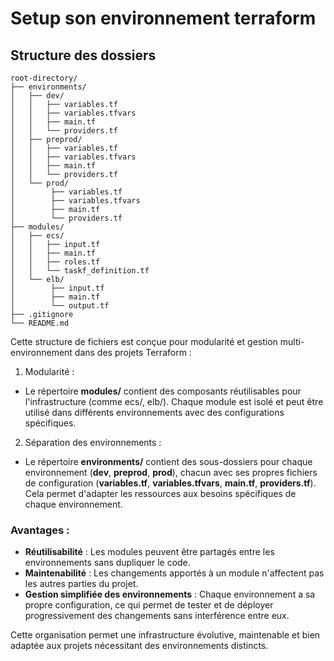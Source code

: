 # Setup son environnement terraform

## Structure des dossiers

```
root-directory/
├── environments/
│   ├── dev/
│   │   ├── variables.tf
│   │   ├── variables.tfvars
│   │   ├── main.tf
│   │   └── providers.tf
│   ├── preprod/    
│   │   ├── variables.tf
│   │   ├── variables.tfvars
│   │   ├── main.tf
│   │   └── providers.tf
│   └── prod/
│        ├── variables.tf
│        ├── variables.tfvars
│        ├── main.tf
│        └── providers.tf
├── modules/
│   ├── ecs/
│   │   ├── input.tf
│   │   ├── main.tf
│   │   ├── roles.tf
│   │   └── taskf_definition.tf
│   └── elb/
│        ├── input.tf
│        ├── main.tf
│        └── output.tf
├── .gitignore
└── README.md
```

Cette structure de fichiers est conçue pour modularité et gestion multi-environnement dans des projets Terraform :

1. Modularité :
  - Le répertoire **modules/** contient des composants réutilisables pour l'infrastructure (comme ecs/, elb/). Chaque module est isolé et peut être utilisé dans différents environnements avec des configurations spécifiques.

2. Séparation des environnements :
  - Le répertoire **environments/** contient des sous-dossiers pour chaque environnement (**dev**, **preprod**, **prod**), chacun avec ses propres fichiers de configuration (**variables.tf**, **variables.tfvars**, **main.tf**, **providers.tf**). Cela permet d'adapter les ressources aux besoins spécifiques de chaque environnement.

### Avantages :
- **Réutilisabilité** : Les modules peuvent être partagés entre les environnements sans dupliquer le code.
- **Maintenabilité** : Les changements apportés à un module n'affectent pas les autres parties du projet.
- **Gestion simplifiée des environnements** : Chaque environnement a sa propre configuration, ce qui permet de tester et de déployer progressivement des changements sans interférence entre eux.

Cette organisation permet une infrastructure évolutive, maintenable et bien adaptée aux projets nécessitant des environnements distincts.
